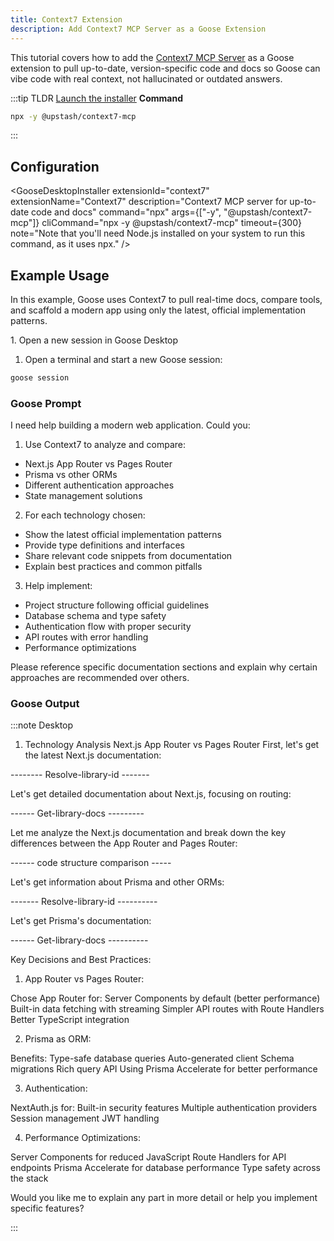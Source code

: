```yaml
---
title: Context7 Extension
description: Add Context7 MCP Server as a Goose Extension
---
```




<YouTubeShortEmbed videoUrl="https://www.youtube.com/embed/LNmPi6YCocI" /> 


This tutorial covers how to add the [Context7 MCP Server](https://github.com/upstash/context7) as a Goose extension to pull up-to-date, version-specific code and docs so Goose can vibe code with real context, not hallucinated or outdated answers.

:::tip TLDR
<Tabs groupId="interface">
  <TabItem value="ui" label="Goose Desktop" default>
  [Launch the installer](goose://extension?cmd=npx&arg=-y&arg=%40upstash%2Fcontext7-mcp&id=context7&name=Context7&description=Context7%20MCP%20server%20for%20up-to-date%20code%20and%20docs)
  </TabItem>
  <TabItem value="cli" label="Goose CLI">
  **Command**
  ```sh
  npx -y @upstash/context7-mcp
  ```
  </TabItem>
</Tabs>
:::

## Configuration

<GooseDesktopInstaller
  extensionId="context7"
  extensionName="Context7"
  description="Context7 MCP server for up-to-date code and docs"
  command="npx"
  args={["-y", "@upstash/context7-mcp"]}
  cliCommand="npx -y @upstash/context7-mcp"
  timeout={300}
  note="Note that you'll need Node.js installed on your system to run this command, as it uses npx."
/>

## Example Usage

In this example, Goose uses Context7 to pull real-time docs, compare tools, and scaffold a modern app using only the latest, official implementation patterns.

<Tabs groupId="interface">
  <TabItem value="ui" label="Goose Desktop" default>
   1. Open a new session in Goose Desktop
  </TabItem>
  <TabItem value="cli" label="Goose CLI">

  1. Open a terminal and start a new Goose session:

  ```sh
  goose session
  ```

  </TabItem>
</Tabs>

### Goose Prompt

I need help building a modern web application. Could you:

1. Use Context7 to analyze and compare:

- Next.js App Router vs Pages Router
- Prisma vs other ORMs
- Different authentication approaches
- State management solutions

2. For each technology chosen:

- Show the latest official implementation patterns
- Provide type definitions and interfaces
- Share relevant code snippets from documentation
- Explain best practices and common pitfalls

3. Help implement:

- Project structure following official guidelines
- Database schema and type safety
- Authentication flow with proper security
- API routes with error handling
- Performance optimizations

Please reference specific documentation sections and explain why certain approaches are recommended over others.

### Goose Output

:::note Desktop

1. Technology Analysis
Next.js App Router vs Pages Router
First, let's get the latest Next.js documentation:


-------- Resolve-library-id -------

Let's get detailed documentation about Next.js, focusing on routing:


------ Get-library-docs ---------

Let me analyze the Next.js documentation and break down the key differences between the App Router and Pages Router:

------ code structure comparison -----

Let's get information about Prisma and other ORMs:


------- Resolve-library-id ---------- 

Let's get Prisma's documentation:


------ Get-library-docs ----------


Key Decisions and Best Practices:

1. App Router vs Pages Router:

Chose App Router for:
Server Components by default (better performance)
Built-in data fetching with streaming
Simpler API routes with Route Handlers
Better TypeScript integration

2. Prisma as ORM:

Benefits:
Type-safe database queries
Auto-generated client
Schema migrations
Rich query API
Using Prisma Accelerate for better performance

3. Authentication:

NextAuth.js for:
Built-in security features
Multiple authentication providers
Session management
JWT handling

4. Performance Optimizations:

Server Components for reduced JavaScript
Route Handlers for API endpoints
Prisma Accelerate for database performance
Type safety across the stack

Would you like me to explain any part in more detail or help you implement specific features?

:::